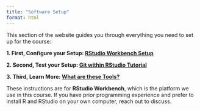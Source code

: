 ```yaml
---
title: "Software Setup"
format: html
---
```


This section of the website guides you through everything you need to set up for the course:

**1. First, Configure your Setup: [RStudio Workbench Setup](setup-workbench.qmd)**

**2. Second, Test your Setup: [Git within RStudio Tutorial](setup-test.qmd)**

**3. Third, Learn More: [What are these Tools?](what.qmd)**

::: {.callout-note}

These instructions are for **RStudio Workbench**, which is the platform we use in this course. If you have prior programming experience and prefer to install R and RStudio on your own computer, reach out to discuss.

:::

<!--

### First, Configure your Setup

Go to the [RStudio Workbench Setup](setup-workbench.qmd) page and follow the instructions there. This includes three steps:

- Create a (free) GitHub account  
- Log into RStudio Workbench  
- Configure Git inside RStudio Workbench  

Take your time with each step, especially the third one. Everything you set up here will make your workflow smoother later in the course.

### Then, Test Your Setup

Once you've everything configured, test that it's working as expected by completing the [Git within RStudio Tutorial](setup-test.qmd). This will confirm that Git is properly connected and you are ready to go.

::: {.callout-note}

These instructions are specifically for using **RStudio Workbench**, which is the platform we'll be using throughout the course. If you have prior programming experience and prefer to install R and RStudio on your own computer, feel free to reach out to discuss.

:::

-->